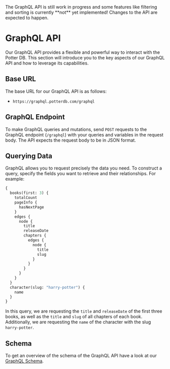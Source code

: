 
<Callout type="warning" emoji="⚠️">
  The GraphQL API is still work in progress and some features like filtering and sorting is currently **not** yet implemented! Changes to the API are expected to happen.
</Callout>

# GraphQL API
Our GraphQL API provides a flexible and powerful way to interact with the Potter DB. This section will introduce you to the key aspects of our GraphQL API and how to leverage its capabilities.

## Base URL
The base URL for our GraphQL API is as follows:
- `https://graphql.potterdb.com/graphql`

## GraphQL Endpoint
To make GraphQL queries and mutations, send `POST` requests to the GraphQL endpoint (`/graphql`) with your queries and variables in the request body. The API expects the request body to be in JSON format.

## Querying Data
GraphQL allows you to request precisely the data you need. To construct a query, specify the fields you want to retrieve and their relationships. For example:

```graphql
{
  books(first: 3) {
    totalCount
    pageInfo {
      hasNextPage
    }
    edges {
      node {
        title
        releaseDate
        chapters {
          edges {
            node {
              title
              slug
            }
          }
        }
      }
    }
  }
  character(slug: "harry-potter") {
    name
  }
}
```
In this query, we are requesting the `title` and `releaseDate` of the first three books, as well as the `title` and `slug` of all chapters of each book. Additionally, we are requesting the `name` of the character with the slug `harry-potter`.

## Schema
To get an overview of the schema of the GraphQL API have a look at our [GraphQL Schema](https://github.com/danielschuster-muc/potter-db/blob/master/backend/app/graphql/schema.json).
